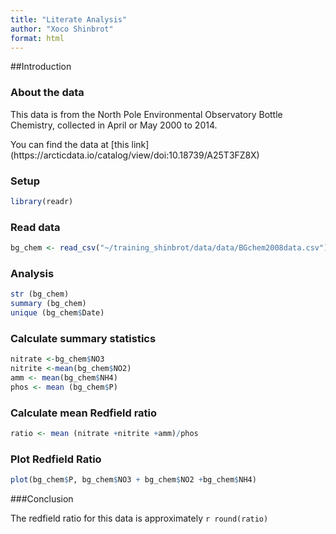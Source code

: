 ```yaml
---
title: "Literate Analysis"
author: "Xoco Shinbrot"
format: html
---
```

##Introduction

### About the data
This data is from the North Pole Environmental Observatory Bottle Chemistry, collected in April or May 2000 to 2014.

You can find the data at [this link] (https://arcticdata.io/catalog/view/doi:10.18739/A25T3FZ8X)

### Setup
```r
library(readr)
```

### Read data
```r
bg_chem <- read_csv("~/training_shinbrot/data/data/BGchem2008data.csv")

```


### Analysis
```r
str (bg_chem)
summary (bg_chem)
unique (bg_chem$Date)
```

### Calculate summary statistics
```r
nitrate <-bg_chem$NO3
nitrite <-mean(bg_chem$NO2)
amm <- mean(bg_chem$NH4)
phos <- mean (bg_chem$P)
```

### Calculate mean Redfield ratio
```r
ratio <- mean (nitrate +nitrite +amm)/phos
```

### Plot Redfield Ratio
```r
plot(bg_chem$P, bg_chem$NO3 + bg_chem$NO2 +bg_chem$NH4)
```

###Conclusion

The redfield ratio for this data is approximately `r round(ratio)`